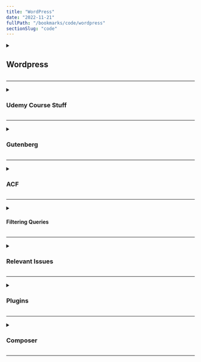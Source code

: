 ```yaml
---
title: "WordPress"
date: "2022-11-21"
fullPath: "/bookmarks/code/wordpress"
sectionSlug: "code"
---
```


<details>
<summary>

## Wordpress

</summary>

<p>

- [The Complete WordPress Website Business Course | Udemy](https://www.udemy.com/the-complete-wordpress-website-business-course/learn/v4/t/lecture/5249312?start=0)
- [Welcome to sFTP Client](https://www.sftpclient.io/gb)
- [Installing WordPress « WordPress Codex](https://codex.wordpress.org/Installing_WordPress#Famous_5-Minute_Installation)
- [wpbeginner - Google Search](https://www.google.com/search?q=wpbeginner&rlz=1C5CHFA_enUS779US779&oq=wpbeginner&aqs=chrome..69i57j0l5.4762j1j7&sourceid=chrome&ie=UTF-8)
- [Main Page « WordPress Codex](https://codex.wordpress.org/)
- [WPMU DEV Blog - Your WordPress Toolkit](https://premium.wpmudev.org/blog/)
- [User eXperience (UX) Archives • Yoast](https://yoast.com/cat/usability/)
- [Features | WPMU DEV - Your WordPress Toolkit](https://premium.wpmudev.org/features/)
- [A WordPress Tutorial for Beginners: Create Your First Site in 10 Steps - WPMU DEV](https://premium.wpmudev.org/blog/a-wordpress-tutorial-for-beginners-create-your-first-site-in-10-steps/)
- [Installing WordPress « WordPress Codex](https://codex.wordpress.org/Installing_WordPress#Famous_5-Minute_Installation)
- [Get Involved — WordPress](https://make.wordpress.org/)
- [Debug Bar | WordPress.org](https://wordpress.org/plugins/debug-bar/)
- [WordPress: $wpdb & SQL_CALC_FOUND_ROWS; How to fix it](https://wpartisan.me/tutorials/wordpress-database-queries-speed-sql_calc_found_rows)
- [Timber Twig and ACF Get image from custom field on taxonomy page - Stack Overflow](https://stackoverflow.com/questions/42725959/timber-twig-and-acf-get-image-from-custom-field-on-taxonomy-page)
- [Upstatement/skela-wp-theme: Skela is an opinionated but still fairly barebones WordPress theme.](https://github.com/upstatement/skela-wp-theme)

</p>
</details>

---

<details>
<summary>

### Udemy Course Stuff

</summary>

<p>


</p>
</details>

---

<details>
<summary>

### Gutenberg

</summary>

<p>

- [saurookadook/gutenberg: Printing since 1440. Development hub for the editor focus in core. Beta plugin is available from the official WordPress repository.](https://github.com/saurookadook/gutenberg)
- [The new Gutenberg editing experience](https://wordpress.org/gutenberg/)
- [Learning Gutenberg: A Primer with create-guten-block | CSS-Tricks](https://css-tricks.com/learning-gutenberg-3-primer-with-create-guten-block/)
- [ahmadawais/create-guten-block: 🔥 ⚛‏ 📦 A zero-configuration #0CJS developer toolkit for building WordPress Gutenberg block plugins.](https://github.com/ahmadawais/create-guten-block#getting-started)
- [WordPress Functionality Plugins | CSS-Tricks](https://css-tricks.com/wordpress-functionality-plugins/)
- [cgb-scripts - npm](https://www.npmjs.com/package/cgb-scripts)
- [How to replace the Document Settings panels or controls? · Issue #6533 · WordPress/gutenberg](https://github.com/WordPress/gutenberg/issues/6533)
- [Add SlotFill in Status & Availability panel to match existing hook by ryanwelcher · Pull Request #6300 · WordPress/gutenberg](https://github.com/WordPress/gutenberg/pull/6300)
- [Native Gutenberg Extensibility Overview · Issue #3330 · WordPress/gutenberg](https://github.com/WordPress/gutenberg/issues/3330)
- [danielbachhuber/gutenberg-migration-guide: Documents WordPress Classic Editor integration points and their Gutenberg equivalents](https://github.com/danielbachhuber/gutenberg-migration-guide)
- [ACF | ACF 5.8 - Introducing ACF Blocks for Gutenberg](https://www.advancedcustomfields.com/blog/acf-5-8-introducing-acf-blocks-for-gutenberg/)

</p>
</details>

---

<details>
<summary>

### ACF

</summary>

<p>

- [ACF | Relationship](https://www.advancedcustomfields.com/resources/relationship/)
- [ACF | acf/fields/relationship/query](https://www.advancedcustomfields.com/resources/acf-fields-relationship-query/)
- [How can I filter a posts relationship field by the current category edit screen? - ACF Support](https://support.advancedcustomfields.com/forums/topic/how-can-i-filter-a-posts-relationship-field-by-the-current-category-edit-screen/)
- [ACF: Better Search | WordPress.org](https://wordpress.org/plugins/acf-better-search/)

</p>
</details>

---

<details>
<summary>

#### Filtering Queries

</summary>

<p>

- [how to access value in select field for query acf field wordpress - Google Search](https://www.google.com/search?rlz=1C5CHFA_enUS779US779&ei=SHbQW_rXJ-KMjwSN0Lr4Dw&q=how+to+access+value+in+select+field+for+query+acf+field+wordpress&oq=how+to+access+value+in+select+field+for+query+acf+field+wordpress&gs_l=psy-ab.3...35658.41210..44082...4.0..0.117.392.2j2......0....1..gws-wiz.......0i71.yx6uC2LNAU0)
- [Class Reference/WP Query « WordPress Codex](https://codex.wordpress.org/Class_Reference/WP_Query#Return_Fields_Parameter)
- [ACF | acf/fields/post_object/query](https://www.advancedcustomfields.com/resources/acf-fields-post_object-query/)
- [ACF | acf/update_value](https://www.advancedcustomfields.com/resources/acf-update_value/)
- [Search in the relationship field with text - ACF Support](https://support.advancedcustomfields.com/forums/topic/search-in-the-relationship-field-with-text/)
- [acf select field search by title wordpress - Google Search](https://www.google.com/search?q=acf+select+field+search+by+title+wordpress&rlz=1C5CHFA_enUS779US779&oq=acf+select+field+search+by+title+wordpress&aqs=chrome..69i57.104397j0j1&sourceid=chrome&ie=UTF-8)
- [get select value in meta query - ACF Support](https://support.advancedcustomfields.com/forums/topic/get-select-value-in-meta-query/)

</p>
</details>

---

<details>
<summary>

### Relevant Issues

</summary>

<p>

- [#11302 (Bulk editing posts should pre-fill fields with the same value / allow for removal) – WordPress Trac](https://core.trac.wordpress.org/ticket/11302)

</p>
</details>

---

<details>
<summary>

### Plugins

</summary>

<p>

- [Bulk Move | WordPress.org](https://wordpress.org/plugins/bulk-move/)

</p>
</details>

---

<details>
<summary>

### Composer

</summary>

<p>

- [composer cheatsheet](https://devhints.io/composer)

</p>
</details>

---
